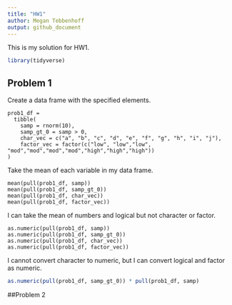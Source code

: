 ```yaml
---
title: "HW1"
author: Megan Tebbenhoff
output: github_document
---
```


This is my solution for HW1.

```r
library(tidyverse)
```


## Problem 1

Create a data frame with the specified elements.

```r_create_df
prob1_df = 
  tibble(
    samp = rnorm(10),
    samp_gt_0 = samp > 0,
    char_vec = c("a", "b", "c", "d", "e", "f", "g", "h", "i", "j"),
    factor_vec = factor(c("low", "low","low", "mod","mod","mod","mod","high","high","high"))
)
```

Take the mean of each variable in my data frame.

```r_mean_pull_var
mean(pull(prob1_df, samp))
mean(pull(prob1_df, samp_gt_0))
mean(pull(prob1_df, char_vec))
mean(pull(prob1_df, factor_vec))
```

I can take the mean of numbers and logical but not character or factor.


```r_as.numeric
as.numeric(pull(prob1_df, samp))
as.numeric(pull(prob1_df, samp_gt_0))
as.numeric(pull(prob1_df, char_vec))
as.numeric(pull(prob1_df, factor_vec))
```

I cannot convert character to numeric, but I can convert logical and factor as numeric.

```r
as.numeric(pull(prob1_df, samp_gt_0)) * pull(prob1_df, samp)
```

##Problem 2